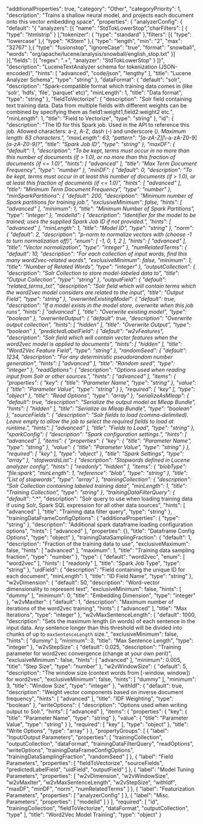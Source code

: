   "additionalProperties": true,
  "category": "Other",
  "categoryPriority": 1,
  "description": "Trains a shallow neural model, and projects each document onto this vector embedding space",
  "properties": {
    "analyzerConfig": {
      "default": "{ \"analyzers\": [{ \"name\": \"StdTokLowerStop\",\"charFilters\": [ { \"type\": \"htmlstrip\" } ],\"tokenizer\": { \"type\": \"standard\" },\"filters\": [{ \"type\": \"lowercase\" },{ \"type\": \"KStem\" },{ \"type\": \"length\", \"min\": \"2\", \"max\": \"32767\" },{ \"type\": \"fusionstop\", \"ignoreCase\": \"true\", \"format\": \"snowball\", \"words\": \"org/apache/lucene/analysis/snowball/english_stop.txt\" }] }],\"fields\": [{ \"regex\": \".+\", \"analyzer\": \"StdTokLowerStop\" } ]}",
      "description": "LuceneTextAnalyzer schema for tokenization (JSON-encoded)",
      "hints": [
        "advanced",
        "code/json",
        "lengthy"
      ],
      "title": "Lucene Analyzer Schema",
      "type": "string"
    },
    "dataFormat": {
      "default": "solr",
      "description": "Spark-compatible format which training data comes in (like 'solr', 'hdfs', 'file', 'parquet' etc)",
      "minLength": 1,
      "title": "Data format",
      "type": "string"
    },
    "fieldToVectorize": {
      "description": "Solr field containing text training data. Data from multiple fields with different weights can be combined by specifying them as field1:weight1,field2:weight2 etc.",
      "minLength": 1,
      "title": "Field to Vectorize",
      "type": "string"
    },
    "id": {
      "description": "The ID for this Spark job. Used in the API to reference this job. Allowed characters: a-z, A-Z, dash (-) and underscore (_). Maximum length: 63 characters.",
      "maxLength": 63,
      "pattern": "[a-zA-Z][_\\-a-zA-Z0-9]*[a-zA-Z0-9]?",
      "title": "Spark Job ID",
      "type": "string"
    },
    "maxDF": {
      "default": 1,
      "description": "To be kept, terms must occur in no more than this number of documents (if > 1.0), or no more than this fraction of documents (if <= 1.0)",
      "hints": [
        "advanced"
      ],
      "title": "Max Term Document Frequency",
      "type": "number"
    },
    "minDF": {
      "default": 0,
      "description": "To be kept, terms must occur in at least this number of documents (if > 1.0), or at least this fraction of documents (if <= 1.0)",
      "hints": [
        "advanced"
      ],
      "title": "Minimum Term Document Frequency",
      "type": "number"
    },
    "minSparkPartitions": {
      "default": 200,
      "description": "Minimum number of Spark partitions for training job.",
      "exclusiveMinimum": false,
      "hints": [
        "advanced"
      ],
      "minimum": 1,
      "title": "Minimum Number of Spark Partitions",
      "type": "integer"
    },
    "modelId": {
      "description": "Identifier for the model to be trained; uses the supplied Spark Job ID if not provided.",
      "hints": [
        "advanced"
      ],
      "minLength": 1,
      "title": "Model ID",
      "type": "string"
    },
    "norm": {
      "default": 2,
      "description": "p-norm to normalize vectors with (choose -1 to turn normalization off)",
      "enum": [
        -1,
        0,
        1,
        2
      ],
      "hints": [
        "advanced"
      ],
      "title": "Vector normalization",
      "type": "integer"
    },
    "numRelatedTerms": {
      "default": 10,
      "description": "For each collection of input words, find this many word2vec-related words",
      "exclusiveMinimum": false,
      "minimum": 1,
      "title": "Number of Related Words",
      "type": "integer"
    },
    "outputCollection": {
      "description": "Solr Collection to store model-labeled data to",
      "title": "Output Collection",
      "type": "string"
    },
    "outputField": {
      "default": "related_terms_txt",
      "description": "Solr field which will contain terms which the word2vec model considers are related to the input",
      "title": "Output Field",
      "type": "string"
    },
    "overwriteExistingModel": {
      "default": true,
      "description": "If a model exists in the model store, overwrite when this job runs",
      "hints": [
        "advanced"
      ],
      "title": "Overwrite existing model",
      "type": "boolean"
    },
    "overwriteOutput": {
      "default": true,
      "description": "Overwrite output collection",
      "hints": [
        "hidden"
      ],
      "title": "Overwrite Output",
      "type": "boolean"
    },
    "predictedLabelField": {
      "default": "w2vFeatures",
      "description": "Solr field which will contain vector features when the word2vec model is applied to documents",
      "hints": [
        "hidden"
      ],
      "title": "Word2Vec Feature Field",
      "type": "string"
    },
    "randomSeed": {
      "default": 1234,
      "description": "For any deterministic pseudorandom number generation",
      "hints": [
        "advanced"
      ],
      "title": "Random seed",
      "type": "integer"
    },
    "readOptions": {
      "description": "Options used when reading input from Solr or other sources.",
      "hints": [
        "advanced"
      ],
      "items": {
        "properties": {
          "key": {
            "title": "Parameter Name",
            "type": "string"
          },
          "value": {
            "title": "Parameter Value",
            "type": "string"
          }
        },
        "required": [
          "key"
        ],
        "type": "object"
      },
      "title": "Read Options",
      "type": "array"
    },
    "serializeAsMleap": {
      "default": true,
      "description": "Serialize the output model as Mleap Bundle",
      "hints": [
        "hidden"
      ],
      "title": "Serialize as Mleap Bundle",
      "type": "boolean"
    },
    "sourceFields": {
      "description": "Solr fields to load (comma-delimited). Leave empty to allow the job to select the required fields to load at runtime.",
      "hints": [
        "advanced"
      ],
      "title": "Fields to Load",
      "type": "string"
    },
    "sparkConfig": {
      "description": "Spark configuration settings.",
      "hints": [
        "advanced"
      ],
      "items": {
        "properties": {
          "key": {
            "title": "Parameter Name",
            "type": "string"
          },
          "value": {
            "title": "Parameter Value",
            "type": "string"
          }
        },
        "required": [
          "key"
        ],
        "type": "object"
      },
      "title": "Spark Settings",
      "type": "array"
    },
    "stopwordsList": {
      "description": "Stopwords defined in Lucene analyzer config",
      "hints": [
        "readonly",
        "hidden"
      ],
      "items": {
        "blobType": "file:spark",
        "minLength": 1,
        "reference": "blob",
        "type": "string"
      },
      "title": "List of stopwords",
      "type": "array"
    },
    "trainingCollection": {
      "description": "Solr Collection containing labeled training data",
      "minLength": 1,
      "title": "Training Collection",
      "type": "string"
    },
    "trainingDataFilterQuery": {
      "default": "*:*",
      "description": "Solr query to use when loading training data if using Solr, Spark SQL expression for all other data sources",
      "hints": [
        "advanced"
      ],
      "title": "Training data filter query",
      "type": "string"
    },
    "trainingDataFrameConfigOptions": {
      "additionalProperties": {
        "type": "string"
      },
      "description": "Additional spark dataframe loading configuration options",
      "hints": [
        "advanced"
      ],
      "properties": {},
      "title": "Dataframe Config Options",
      "type": "object"
    },
    "trainingDataSamplingFraction": {
      "default": 1,
      "description": "Fraction of the training data to use",
      "exclusiveMaximum": false,
      "hints": [
        "advanced"
      ],
      "maximum": 1,
      "title": "Training data sampling fraction",
      "type": "number"
    },
    "type": {
      "default": "word2vec",
      "enum": [
        "word2vec"
      ],
      "hints": [
        "readonly"
      ],
      "title": "Spark Job Type",
      "type": "string"
    },
    "uidField": {
      "description": "Field containing the unique ID for each document",
      "minLength": 1,
      "title": "ID Field Name",
      "type": "string"
    },
    "w2vDimension": {
      "default": 50,
      "description": "Word-vector dimensionality to represent text",
      "exclusiveMinimum": false,
      "hints": [
        "dummy"
      ],
      "minimum": 0,
      "title": "Embedding Dimension",
      "type": "integer"
    },
    "w2vMaxIter": {
      "default": 1,
      "description": "Maximum number of iterations of the word2vec training",
      "hints": [
        "advanced"
      ],
      "title": "Max Iterations",
      "type": "integer"
    },
    "w2vMaxSentenceLength": {
      "default": 1000,
      "description": "Sets the maximum length (in words) of each sentence in the input data. Any sentence longer than this threshold will be divided into chunks of up to `maxSentenceLength` size.",
      "exclusiveMinimum": false,
      "hints": [
        "dummy"
      ],
      "minimum": 3,
      "title": "Max Sentence Length",
      "type": "integer"
    },
    "w2vStepSize": {
      "default": 0.025,
      "description": "Training parameter for word2vec convergence (change at your own peril)",
      "exclusiveMinimum": false,
      "hints": [
        "advanced"
      ],
      "minimum": 0.005,
      "title": "Step Size",
      "type": "number"
    },
    "w2vWindowSize": {
      "default": 5,
      "description": "The window size (context words from [-window, window]) for word2vec",
      "exclusiveMinimum": false,
      "hints": [
        "dummy"
      ],
      "minimum": 3,
      "title": "Window Size",
      "type": "integer"
    },
    "withIdf": {
      "default": true,
      "description": "Weight vector components based on inverse document frequency",
      "hints": [
        "advanced"
      ],
      "title": "IDF Weighting",
      "type": "boolean"
    },
    "writeOptions": {
      "description": "Options used when writing output to Solr.",
      "hints": [
        "advanced"
      ],
      "items": {
        "properties": {
          "key": {
            "title": "Parameter Name",
            "type": "string"
          },
          "value": {
            "title": "Parameter Value",
            "type": "string"
          }
        },
        "required": [
          "key"
        ],
        "type": "object"
      },
      "title": "Write Options",
      "type": "array"
    }
  },
  "propertyGroups": [
    {
      "label": "Input/Output Parameters",
      "properties": [
        "trainingCollection",
        "outputCollection",
        "dataFormat",
        "trainingDataFilterQuery",
        "readOptions",
        "writeOptions",
        "trainingDataFrameConfigOptions",
        "trainingDataSamplingFraction",
        "randomSeed"
      ]
    },
    {
      "label": "Field Parameters",
      "properties": [
        "fieldToVectorize",
        "sourceFields",
        "predictedLabelField",
        "uidField",
        "outputField"
      ]
    },
    {
      "label": "Model Tuning Parameters",
      "properties": [
        "w2vDimension",
        "w2vWindowSize",
        "w2vMaxIter",
        "w2vMaxSentenceLength",
        "w2vStepSize",
        "withIdf",
        "maxDF",
        "minDF",
        "norm",
        "numRelatedTerms"
      ]
    },
    {
      "label": "Featurization Parameters",
      "properties": [
        "analyzerConfig"
      ]
    },
    {
      "label": "Misc. Parameters",
      "properties": [
        "modelId"
      ]
    }
  ],
  "required": [
    "id",
    "trainingCollection",
    "fieldToVectorize",
    "dataFormat",
    "outputCollection",
    "type"
  ],
  "title": "Word2Vec Model Training",
  "type": "object"
}
